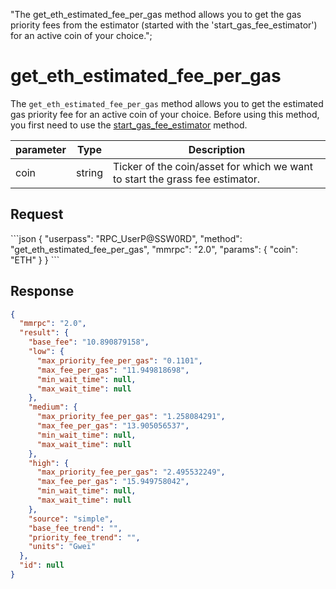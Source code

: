   "The get_eth_estimated_fee_per_gas method allows you to get the gas priority fees from the estimator (started with the 'start_gas_fee_estimator') for an active coin of your choice.";

# get\_eth\_estimated\_fee\_per\_gas

The `get_eth_estimated_fee_per_gas` method allows you to get the estimated gas priority fee for an active coin of your choice. Before using this method, you first need to use the [start\_gas\_fee\_estimator](/komodo-defi-framework/api/v20-dev/start_gas_fee_estimator/) method.

| parameter | Type   | Description                                                                  |
| --------- | ------ | ---------------------------------------------------------------------------- |
| coin      | string | Ticker of the coin/asset for which we want to start the grass fee estimator. |

## Request

<CodeGroup title="" tag="POST" label="get_eth_estimated_fee_per_gas" mm2MethodDecorate="true">
  ```json
  {
    "userpass": "RPC_UserP@SSW0RD",
    "method": "get_eth_estimated_fee_per_gas",
    "mmrpc": "2.0",
    "params": {
      "coin": "ETH"
    }
  }
  ```
</CodeGroup>

## Response

```json
{
  "mmrpc": "2.0",
  "result": {
    "base_fee": "10.890879158",
    "low": {
      "max_priority_fee_per_gas": "0.1101",
      "max_fee_per_gas": "11.949818698",
      "min_wait_time": null,
      "max_wait_time": null
    },
    "medium": {
      "max_priority_fee_per_gas": "1.258084291",
      "max_fee_per_gas": "13.905056537",
      "min_wait_time": null,
      "max_wait_time": null
    },
    "high": {
      "max_priority_fee_per_gas": "2.495532249",
      "max_fee_per_gas": "15.949758042",
      "min_wait_time": null,
      "max_wait_time": null
    },
    "source": "simple",
    "base_fee_trend": "",
    "priority_fee_trend": "",
    "units": "Gwei"
  },
  "id": null
}

```
